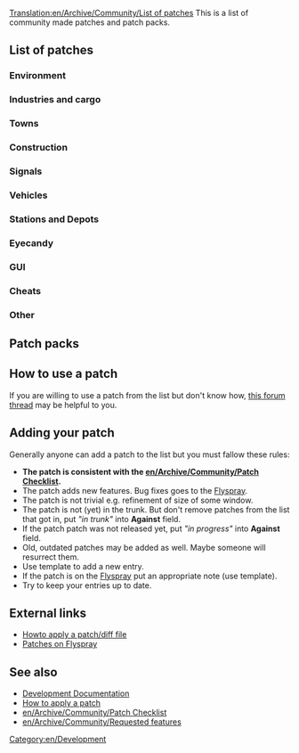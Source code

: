 [[Translation:en/Archive/Community/List of patches]]
This is a list of community made patches and patch packs.

==List of patches==

===Environment===
{{en/Archive/Community/Lop header}}
{{en/Archive/Community/Lop|More Height Levels|r22612|40844|v34 by ChillCore and ic111}}
{{en/Archive/Community/Lop footer}}

===Industries and cargo===
{{en/Archive/Community/Lop header}}
{{en/Archive/Community/Lop|Cargo Distribution|r22535|41992|by Fonso. Download binaries from [http://bundles.openttdcoop.org/cargodist/ openttdcoop]}}
{{en/Archive/Community/Lop|YACD - Yet Another CargoDestinations|r22532|54253|v2.3 by Michi_cc}}
{{en/Archive/Community/Lop footer}}

===Towns===
===Construction===
{{en/Archive/Community/Lop header}}
{{en/Archive/Community/Lop|The Clipboard|in progress|45488|Build your infrastructure by copy/pasting pieces you already built. This is a rewrite of Copy&Paste patch.}}
{{en/Archive/Community/Lop|Minimise autosignal gaps|r22816|35443|Minimise gaps caused by obstacles when building signals. {{en/Flyspray|3660}} }}
{{en/Archive/Community/Lop footer}}

===Signals===
===Vehicles===
{{en/Archive/Community/Lop header}}
{{en/Archive/Community/Lop|ATC speed control|r22604|52085|With this patch, you can emulate a certain behaviour of the [http://en.wikipedia.org/wiki/Automatic_Train_Control ATC system]}}
{{en/Archive/Community/Lop footer}}

===Stations and Depots===
{{en/Archive/Community/Lop header}}
{{en/Archive/Community/Lop|NewGRF Airports (try 2)|r18xxx|45654|by Yexo}}
{{en/Archive/Community/Lop footer}}
===Eyecandy===
===GUI===
{{en/Archive/Community/Lop header}}
{{en/Archive/Community/Lop|Town rating indicator|r22604|33897|A patch which shows changes of rating for a town (by Progman)}}
{{en/Archive/Community/Lop|Show station coverage areas|r17250|44835|v1 by gehene}}
{{en/Archive/Community/Lop|Allow creation of new games from within a running game|r22731|56124|v2 by loclahost}}
{{en/Archive/Community/Lop|Multiplayer Server List Filtering|r22750, 1.1.2|43160|Filter, categorise and collect statistics about network games.}}
{{en/Archive/Community/Lop footer}}

===Cheats===
===Other===
{{en/Archive/Community/Lop header}}
{{en/Archive/Community/Lop|Infrastructure Sharing|r18667|42254|current Version 2.1.1 (30th December 2009)}}
{{en/Archive/Community/Lop|Scripts on new day, month, year|1.0.3|49595|This is very simple patch to invoke your scripts on new day, new month and new year. Scripts been invoked after all routines (industries updates, finances updates and so on).}}
{{en/Archive/Community/Lop footer}}

==Patch packs==
{{en/Archive/Community/Lop pack header}}

{{en/Archive/Community/Lop pack|Hard Game patch pack (by Vaulter)|r22110|49359|Cargo Distribution<br />Improved Breakdowns<br />Bigos set makes game harder<br />
Higher prices for construction near major cities<br />infrastructure_maintenance<br />
Bigos Improved Building Costs Patch<br />Bigos Additional Tax Patch v0.2<br />
Bigos Vehicle Repair Cost<br />More town growth and cargo generation tweaks <br />
Departure Boards<br />Programmable Waypoints with penalties<br />
Setting the length of the day<br />
Loans depends on company's history and value<br />
Lease transport <br />
Auto refit when build <br />
More conditional orders <br />
(leave-orders)<br />
(industry-stationnames)<br />
Colour rating in town label<br />
(townrating-indicator )<br />
Stucked trains on minimap<br />
Watch company last action<br />
Russian town names<br />
Trains whistle when bridge and tunnels approaching<br />
Copy / Paste infrastructure<br />
Transparent tunnels<br />
Group Info<br />
Vehicle Groups based on common properties of vehicles.<br />
Automatic scheduling<br />
Airport upgrade<br />
(airport-close cirdan)<br />
(cmd-train-console )<br />
Minimap Screenshot adds a console command `minimap`<br />
Trip History <br />
Shows station cover by CTRL+click on it<br />
Add console command restart_ai <ID><br />
Save window position<br />
The maximum length of transport in 250 characters<br />
Daily autosave<br />
Very large maps<br />
Invoke daily, monthly and yearly scripts<br />
Low-level optimizations, especially for linux/gcc configuration<br />
Extra Zoom for 32bpp<br />}}

{{en/Archive/Community/Lop pack|Chill's patchpack|r22553|47622|
More height levels<br />
Cargo distribution<br />
Automated timetable and seperation<br />
Larger maps<br />
Town rating colours<br />
Signals in tunnels and on bridges<br />
Chunnel<br />
Stuck trains<br />
Sprinkles -> variable daylenght, town cargo factor, misc, ...<br />
Programmable Signals<br />
Show system time window<br />
Copy_paste<br />
View and click vehicles in tunnels<br />
Close adjacent level crossing<br />
Measurement tool<br />
Tree line height<br />
Watch other company's gui<br />
Reduced tree growth patch<br />
Max_grf<br />
Company_profile<br />
Departure boards + 24h clock<br />
Timetable_change_all_stations<br />
Departure_vehicletimetableskip1<br />
Group_info<br />
Cmd_all_ai<br />
Infrastucture Sharing<br />
CTRL-cloning does not open new guis<br />
Improved breakdowns<br />
Trafficlights<br />
Towngrowth_needs_goods Modified and extended patch<br />
Configurable amount of desert tiles See added patches zip}}

{{en/Archive/Community/Lop pack footer}}

==How to use a patch==
If you are willing to use a patch from the list but don't know how, [http://www.tt-forums.net/viewtopic.php?f=33&t=21678 this forum thread] may be helpful to you.

==Adding your patch==
Generally anyone can add a patch to the list but you must fallow these rules:
* '''The patch is consistent with the [[en/Archive/Community/Patch Checklist]].'''
* The patch adds new features. Bug fixes goes to the [http://bugs.openttd.org Flyspray].
* The patch is not trivial e.g. refinement of size of some window.
* The patch is not (yet) in the trunk. But don't remove patches from the list that got in, put ''"in trunk"'' into '''Against''' field.
* If the patch patch was not released yet, put ''"in progress"'' into '''Against''' field.
* Old, outdated patches may be added as well. Maybe someone will resurrect them.
* Use {{en/S|en/Archive/Community/Lop}} template to add a new entry. 
* If the patch is on the [http://bugs.openttd.org Flyspray] put an appropriate note (use {{en/S|en/Flyspray}} template).
* Try to keep your entries up to date.

==External links==
* [http://www.tt-forums.net/viewtopic.php?f=33&t=21678 Howto apply a patch/diff file]
* [http://bugs.openttd.org/index.php?type&#91;&#93;=4 Patches on Flyspray]

==See also==
* [[en/Development/Main Page#patches|Development Documentation]]
* [[en/Development/FAQ development#how-to-apply-a-patch|How to apply a patch]]
* [[en/Archive/Community/Patch Checklist]]
* [[en/Archive/Community/Requested features]]


[[Category:en/Development]]